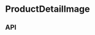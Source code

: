 
<Meta
  title="Components/ProductDetailHeader/ProductDetailImage"
  component={ProductDetailImage}
/>

# ProductDetailImage

<Preview>
  <Story name="Base component">
    <VariantSelectContextProvider variants={ProductDetailImageFixture.variantOptions}>
      <ProductDetailImage
        className={ProductDetailImageFixture.className}
        id={ProductDetailImageFixture.id}
        theme={ProductDetailImageFixture.theme}
      />
    </VariantSelectContextProvider>
  </Story>
</Preview>

## API

<Props of={ProductDetailImage} />
